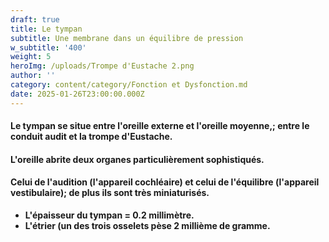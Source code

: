 ```yaml
---
draft: true
title: Le tympan
subtitle: Une membrane dans un équilibre de pression
w_subtitle: '400'
weight: 5
heroImg: /uploads/Trompe d'Eustache 2.png
author: ''
category: content/category/Fonction et Dysfonction.md
date: 2025-01-26T23:00:00.000Z
---
```


#### Le tympan se situe entre l'oreille externe et l'oreille moyenne,; entre le conduit audit et la trompe d'Eustache.

<Space height={15} />

#### L'oreille abrite deux organes particulièrement sophistiqués.

#### Celui de l'audition (l'appareil cochléaire) et celui de l'équilibre (l'appareil vestibulaire); de plus ils sont très miniaturisés.

* **L'épaisseur du tympan = 0.2 millimètre.**
* **L'étrier (un des trois osselets pèse 2 millième de gramme.**
